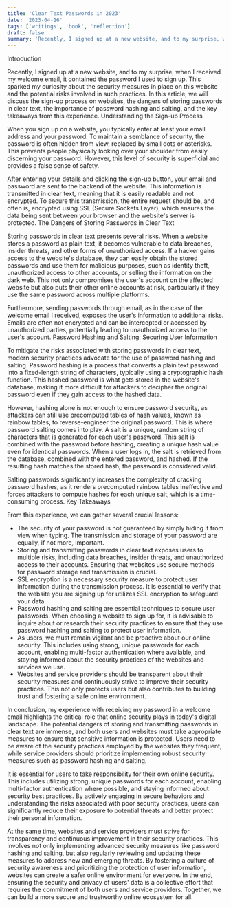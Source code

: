 ```yaml
---
title: 'Clear Text Passwords in 2023'
date: '2023-04-16'
tags: ['writings', 'book', 'reflection']
draft: false
summary: 'Recently, I signed up at a new website, and to my surprise, when I received my welcome email, it contained the password I used to sign...'
---
```


Introduction

Recently, I signed up at a new website, and to my surprise, when I received my welcome email, it contained the password I used to sign up. This sparked my curiosity about the security measures in place on this website and the potential risks involved in such practices. In this article, we will discuss the sign-up process on websites, the dangers of storing passwords in clear text, the importance of password hashing and salting, and the key takeaways from this experience.
Understanding the Sign-up Process

When you sign up on a website, you typically enter at least your email address and your password. To maintain a semblance of security, the password is often hidden from view, replaced by small dots or asterisks. This prevents people physically looking over your shoulder from easily discerning your password. However, this level of security is superficial and provides a false sense of safety.

After entering your details and clicking the sign-up button, your email and password are sent to the backend of the website. This information is transmitted in clear text, meaning that it is easily readable and not encrypted. To secure this transmission, the entire request should be, and often is, encrypted using SSL (Secure Sockets Layer), which ensures the data being sent between your browser and the website's server is protected.
The Dangers of Storing Passwords in Clear Text

Storing passwords in clear text presents several risks. When a website stores a password as plain text, it becomes vulnerable to data breaches, insider threats, and other forms of unauthorized access. If a hacker gains access to the website's database, they can easily obtain the stored passwords and use them for malicious purposes, such as identity theft, unauthorized access to other accounts, or selling the information on the dark web. This not only compromises the user's account on the affected website but also puts their other online accounts at risk, particularly if they use the same password across multiple platforms.

Furthermore, sending passwords through email, as in the case of the welcome email I received, exposes the user's information to additional risks. Emails are often not encrypted and can be intercepted or accessed by unauthorized parties, potentially leading to unauthorized access to the user's account.
Password Hashing and Salting: Securing User Information

To mitigate the risks associated with storing passwords in clear text, modern security practices advocate for the use of password hashing and salting. Password hashing is a process that converts a plain text password into a fixed-length string of characters, typically using a cryptographic hash function. This hashed password is what gets stored in the website's database, making it more difficult for attackers to decipher the original password even if they gain access to the hashed data.

However, hashing alone is not enough to ensure password security, as attackers can still use precomputed tables of hash values, known as rainbow tables, to reverse-engineer the original password. This is where password salting comes into play. A salt is a unique, random string of characters that is generated for each user's password. This salt is combined with the password before hashing, creating a unique hash value even for identical passwords. When a user logs in, the salt is retrieved from the database, combined with the entered password, and hashed. If the resulting hash matches the stored hash, the password is considered valid.

Salting passwords significantly increases the complexity of cracking password hashes, as it renders precomputed rainbow tables ineffective and forces attackers to compute hashes for each unique salt, which is a time-consuming process.
Key Takeaways

From this experience, we can gather several crucial lessons:

- The security of your password is not guaranteed by simply hiding it from view when typing. The transmission and storage of your password are equally, if not more, important.
- Storing and transmitting passwords in clear text exposes users to multiple risks, including data breaches, insider threats, and unauthorized access to their accounts. Ensuring that websites use secure methods for password storage and transmission is crucial.
- SSL encryption is a necessary security measure to protect user information during the transmission process. It is essential to verify that the website you are signing up for utilizes SSL encryption to safeguard your data.
- Password hashing and salting are essential techniques to secure user passwords. When choosing a website to sign up for, it is advisable to inquire about or research their security practices to ensure that they use password hashing and salting to protect user information.
- As users, we must remain vigilant and be proactive about our online security. This includes using strong, unique passwords for each account, enabling multi-factor authentication where available, and staying informed about the security practices of the websites and services we use.
- Websites and service providers should be transparent about their security measures and continuously strive to improve their security practices. This not only protects users but also contributes to building trust and fostering a safe online environment.

In conclusion, my experience with receiving my password in a welcome email highlights the critical role that online security plays in today's digital landscape. The potential dangers of storing and transmitting passwords in clear text are immense, and both users and websites must take appropriate measures to ensure that sensitive information is protected. Users need to be aware of the security practices employed by the websites they frequent, while service providers should prioritize implementing robust security measures such as password hashing and salting.

It is essential for users to take responsibility for their own online security. This includes utilizing strong, unique passwords for each account, enabling multi-factor authentication where possible, and staying informed about security best practices. By actively engaging in secure behaviors and understanding the risks associated with poor security practices, users can significantly reduce their exposure to potential threats and better protect their personal information.

At the same time, websites and service providers must strive for transparency and continuous improvement in their security practices. This involves not only implementing advanced security measures like password hashing and salting, but also regularly reviewing and updating these measures to address new and emerging threats. By fostering a culture of security awareness and prioritizing the protection of user information, websites can create a safer online environment for everyone. In the end, ensuring the security and privacy of users' data is a collective effort that requires the commitment of both users and service providers. Together, we can build a more secure and trustworthy online ecosystem for all.
